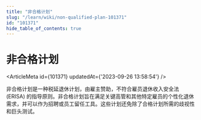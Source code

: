 ```yaml
---
title: "非合格计划"
slug: "/learn/wiki/non-qualified-plan-101371"
id: "101371"
hide_table_of_contents: true
---
```



# 非合格计划

<ArticleMeta id={101371} updatedAt={'2023-09-26 13:58:54'} />
<div className='border-solid border-b border-t-0 my-4 border-[var(--ifm-color-gray-300)]' />

非合格计划是一种税延退休计划，由雇主赞助，不符合雇员退休收入安全法 (ERISA) 的指导原则。非合格计划旨在满足关键高管和其他特定雇员的个性化退休需求，并可以作为招聘或员工留任工具。这些计划还免除了合格计划所需的歧视性和巨头测试。
